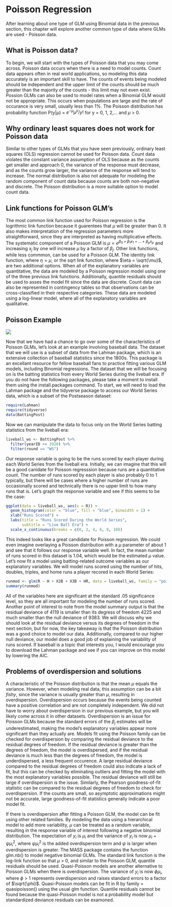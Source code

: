 # Poisson Regression

After learning about one type of GLM using Binomial data in the previous section, this chapter will explore another common type of data where GLMs are used - Poisson data.

## What is Poisson data?

To begin, we will start with the types of Poisson data that you may come across. Poisson data occurs when there is a need to model counts. Count data appears often in real world applications, so modeling this data accurately is an important skill to have. The counts of events being modeled should be independent and the upper limit of the counts should be much greater than the majority of the counts - this limit may not even exist. Possion GLMs can also be used to model rates when a Binomial GLM would not be appropriate. This occurs when populations are large and the rate of occurance is very small, usually less than 1%. The Poisson distribution has probability function P(y|$\mu$) = $e^{-\mu}\mu^y/y!$ for y = 0, 1, 2,... and $\mu$ > 0.

## Why ordinary least squares does not work for Poisson data

Similar to other types of GLMs that you have seen previously, ordinary least squares (OLS) regression cannot be used for Poisson data. Count data violates the constant variance assumption of OLS because as the counts get smaller and approach 0, the variance of the response must decrease, and as the counts grow larger, the variance of the response will tend to increase. The normal distribution is also not adequate for modeling the random component of count data because counts are both non-negative and discrete. The Poisson distribution is a more suitable option to model count data.

## Link functions for Poisson GLM's

The most common link function used for Poisson regression is the logrithmic link function because it guarentees that $\mu$ will be greater than 0. It also makes interpretation of the regression parameters more straightforward, since they are interpreted as having multiplicative effects. The systematic component of a Poisson GLM is $\mu = e^{\beta_0 + \beta_1x_1 + ... + \beta_px_p}$ and increasing $x_j$ by one will increase $\mu$ by a factor of $\beta_j$. Other link functions, while less commmon, can be used for a Poisson GLM. The identity link function, where $\eta = \mu$, or the sqrt link function, where $\eta = \sqrt{\mu}$, are two additional options. When all of the explanatory variables are quantitative, the data are modeled by a Poisson regression model using one of the three previous link functions. Additionally, quantile residuals should be used to asses the model fit since the data are discrete. Count data can also be represented in contingency tables so that observations can be cross-classified in their respective categories. These data are modeled using a log-linear model, where all of the explanatory variables are qualitative.

## Poisson Example

![](images/bsb.jpg)

Now that we have had a chance to go over some of the characteristics of Poisson GLMs, let's look at an example involving baseball data. The dataset that we will use is a subset of data from the Lahman package, which is an extensive collection of baseball statistics since the 1800s. This package is an excellant resource for fellow baseball fans to practice fitting various GLM models, including Binomial regressions. The dataset that we will be focusing on is the batting statistics from every World Series during the liveball era. If you do not have the following packages, please take a moment to install them  using the install.packages command. To start, we will need to load the Lahman package and the tidyverse package to access our World Series data, which is a subset of the Postseason dataset:

```r
require(Lahman)
require(tidyverse)
data(BattingPost)
```

Now we can manipulate the data to focus only on the World Series batting statistics from the liveball era:

```r
liveball_ws <- BattingPost %>%
  filter(yearID >= 1920) %>%
  filter(round == "WS")
```

Our response variable is going to be the runs scored by each player during each World Series from the liveball era. Initially, we can imagine that this will be a good canidate for Poisson regresssion because runs are a quantitative count. The number of runs scored by each player is also probably 0 to 1 typically, but there will be cases where a higher number of runs are occasionally scored and technically there is no upper limit to how many runs that is. Let's graph the response variable and see if this seems to be the case:

```r
ggplot(data = liveball_ws, aes(x = R)) +
  geom_histogram(color = "blue", fill = "blue", binwidth = 1) +
  xlab("Runs Scored") +
  labs(title = "Runs Scored During the World Series", 
       subtitle = "Live Ball Era") +
  scale_x_continuous(breaks = c(0, 2, 4, 6, 8, 10)) 
```

This indeed looks like a great candidate for Poisson regression. We could even imagine overlaying a Poisson distribution with a $\mu$ parameter of about 1 and see that it follows our response variable well. In fact, the mean number of runs scored in this dataset is 1.04, which would be the estimated $\mu$ value. Let's now fit a model using batting-related outcome variables as our explanatory variables. We will model runs scored using the number of hits, doubles, triples, and home runs a player recored in each World Series:

```r
runmod <- glm(R ~ H + X2B + X3B + HR, data = liveball_ws, family = "poisson")
summary(runmod)
```

All of the variables here are significant at the standard .05 significance level, so they are all important for modeling the number of runs scored. Another point of interest to note from the model summary output is that the residual deviance of 4119 is smaller than its degress of freedom 4225 and much smaller than the null deviance of 9383. We will discuss why we should look at the residual deviance versus its degrees of freedom in the next section, but for now, the key takeaway is that the Poisson distribution was a good choice to model our data. Additionally, compared to our higher null deviance, our model does a good job of explaining the variability of runs scored. If baseball is a topic that interests you, I would encourage you to download the Lahman package and see if you can improve on this model by lowering the AIC.

## Problems of overdispersion and solutions

A characteristic of the Poisson distribution is that the mean $\mu$ equals the variance. However, when modeling real data, this assumption can be a bit ${fishy}$, since the variance is usually greater than $\mu$, resulting in overdispersion. Overdispersion occurs because the events being counted have a positive correlation and are not completely independent. We did not have to worry about overdispersion in our previous example, but you will likely come across it in other datasets. Overdispersion is an issue for Poisson GLMs because the standard errors of the $\beta_j$ estimates will be underestimated, making the model's explanatory variables appear more significant than they actually are. Models fit using the Poisson family can be checked for overdispersion by comparing the residual deviance to the residual degrees of freedom. If the residual deviance is greater than the degrees of freedom, the model is overdispersed, and if the residual deviance is much less than the degrees of freedom, the model is underdispersed, a less frequent occurence. A large residual deviance compared to the residual degrees of freedom could also indicate a lack of fit, but this can be checked by eliminating outliers and fitting the model with the most explanatory variables possible. The residual deviance will still be large if overdispersion is the issue. Similarly, the Pearson goodness-of-fit statistic can be compared to the residual degrees of freedom to check for overdispersion. If the counts are small, so asymptotic approximations might not be accurate, large goodness-of-fit statistics generally indicate a poor model fit. 

If there is overdispersion after fitting a Poisson GLM, the model can be fit using other related families. By modeling the data using a hierarchical model to add more variability, $\mu$ can be treated as a random variable, resulting in the response variable of interest following a negative binomial distribution. The expectation of $y_i$ is $\mu_i$ and the variance of $y_i$ is now $\mu_i + \psi\mu_i^2$, where $\psi\mu_i^2$ is the added overdispersion term and $\psi$ is larger when overdispersion is greater. The MASS package contains the function glm.nb() to model negative binomial GLMs. The standard link function is the log-link function so that $\mu$ > 0, and similar to the Poisson GLM, quantile residuals should be used. Quasi-Poisson models are another alternative to Poisson GLMs when there is overdispersion. The variance of $y_i$ is now $\phi\mu_i$, where $\phi$ > 1 represents overdispersion and raises standard errors to a factor of $\sqrt{\phi}$. Quasi-Poisson models can be fit in R by family = quasipoisson() using the usual glm function. Quantile residuals cannot be found because the quasi-Poisson model is not a probability model but standardized deviance residuals can be examoned.
